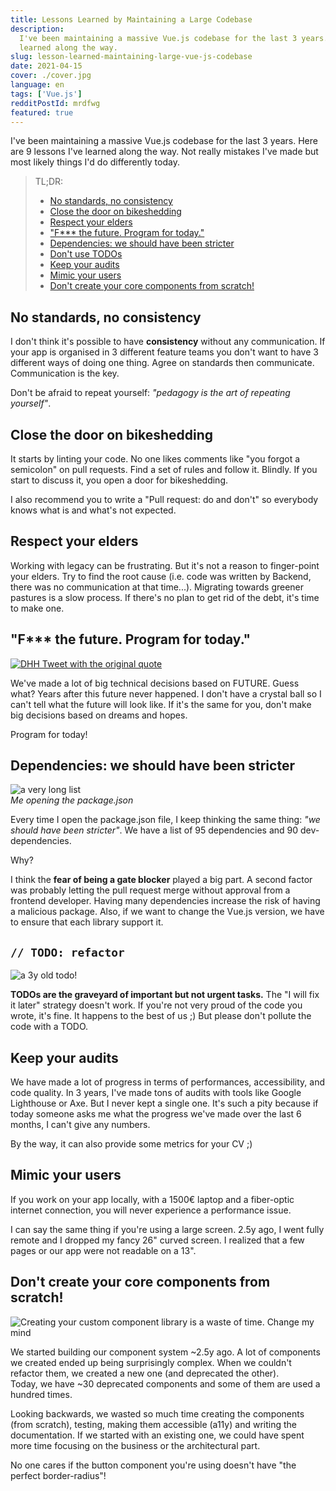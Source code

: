 ```yaml
---
title: Lessons Learned by Maintaining a Large Codebase
description:
  I've been maintaining a massive Vue.js codebase for the last 3 years. Here are 9 lessons I've
  learned along the way.
slug: lesson-learned-maintaining-large-vue-js-codebase
date: 2021-04-15
cover: ./cover.jpg
language: en
tags: ['Vue.js']
redditPostId: mrdfwg
featured: true
---
```


I've been maintaining a massive Vue.js codebase for the last 3 years. Here are 9 lessons I've
learned along the way. Not really mistakes I've made but most likely things I'd do differently
today.

> TL;DR:
>
> - [No standards, no consistency](#no-standards-no-consistency)
> - [Close the door on bikeshedding](#close-the-door-on-bikeshedding)
> - [Respect your elders](#respect-your-elders)
> - ["F\*\*\* the future. Program for today."](#f-the-future-program-for-today)
> - [Dependencies: we should have been stricter](#dependencies-we-should-have-been-stricter)
> - [Don't use TODOs](#-todo-refactor)
> - [Keep your audits](#keep-your-audits)
> - [Mimic your users](#mimic-your-users)
> - [Don't create your core components from scratch!](#dont-create-your-core-components-from-scratch)

## No standards, no consistency

I don't think it's possible to have **consistency** without any communication. If your app is
organised in 3 different feature teams you don't want to have 3 different ways of doing one thing.
Agree on standards then communicate. Communication is the key.

Don't be afraid to repeat yourself: _"pedagogy is the art of repeating yourself"_.

## Close the door on bikeshedding

It starts by linting your code. No one likes comments like "you forgot a semicolon" on pull
requests. Find a set of rules and follow it. Blindly. If you start to discuss it, you open a door
for bikeshedding.

I also recommend you to write a "Pull request: do and don't" so everybody knows what is and what's
not expected.

## Respect your elders

Working with legacy can be frustrating. But it's not a reason to finger-point your elders. Try to
find the root cause (i.e. code was written by Backend, there was no communication at that time...).
Migrating towards greener pastures is a slow process. If there's no plan to get rid of the debt,
it's time to make one.

## "F\*\*\* the future. Program for today."

[![DHH Tweet with the original quote](./dhh-tweet.jpg)](https://twitter.com/dhh/status/623598101127897088?lang=en)

We've made a lot of big technical decisions based on FUTURE. Guess what? Years after this future
never happened. I don't have a crystal ball so I can't tell what the future will look like. If it's
the same for you, don't make big decisions based on dreams and hopes.

Program for today!

## Dependencies: we should have been stricter

![a very long list](./package-json-haha.gif)  
_Me opening the package.json_

Every time I open the package.json file, I keep thinking the same thing: _"we should have been
stricter"_. We have a list of 95 dependencies and 90 dev-dependencies.

Why?

I think the **fear of being a gate blocker** played a big part. A second factor was probably letting
the pull request merge without approval from a frontend developer. Having many dependencies increase
the risk of having a malicious package. Also, if we want to change the Vue.js version, we have to
ensure that each library support it.

## `// TODO: refactor`

![a 3y old todo!](./todo.jpg)

**TODOs are the graveyard of important but not urgent tasks.** The "I will fix it later" strategy
doesn't work. If you're not very proud of the code you wrote, it's fine. It happens to the best of
us ;) But please don't pollute the code with a TODO.

## Keep your audits

We have made a lot of progress in terms of performances, accessibility, and code quality. In 3
years, I've made tons of audits with tools like Google Lighthouse or Axe. But I never kept a single
one. It's such a pity because if today someone asks me what the progress we've made over the last 6
months, I can't give any numbers.

By the way, it can also provide some metrics for your CV ;)

## Mimic your users

If you work on your app locally, with a 1500€ laptop and a fiber-optic internet connection, you will
never experience a performance issue.

I can say the same thing if you're using a large screen. 2.5y ago, I went fully remote and I dropped
my fancy 26" curved screen. I realized that a few pages or our app were not readable on a 13".

## Don't create your core components from scratch!

![Creating your custom component library is a waste of time. Change my mind](./component-lib-meme.jpg)

We started building our component system ~2.5y ago. A lot of components we created ended up being
surprisingly complex. When we couldn't refactor them, we created a new one (and deprecated the
other).  
Today, we have ~30 deprecated components and some of them are used a hundred times.

Looking backwards, we wasted so much time creating the components (from scratch), testing, making
them accessible (a11y) and writing the documentation. If we started with an existing one, we could
have spent more time focusing on the business or the architectural part.

No one cares if the button component you're using doesn't have "the perfect border-radius"!
